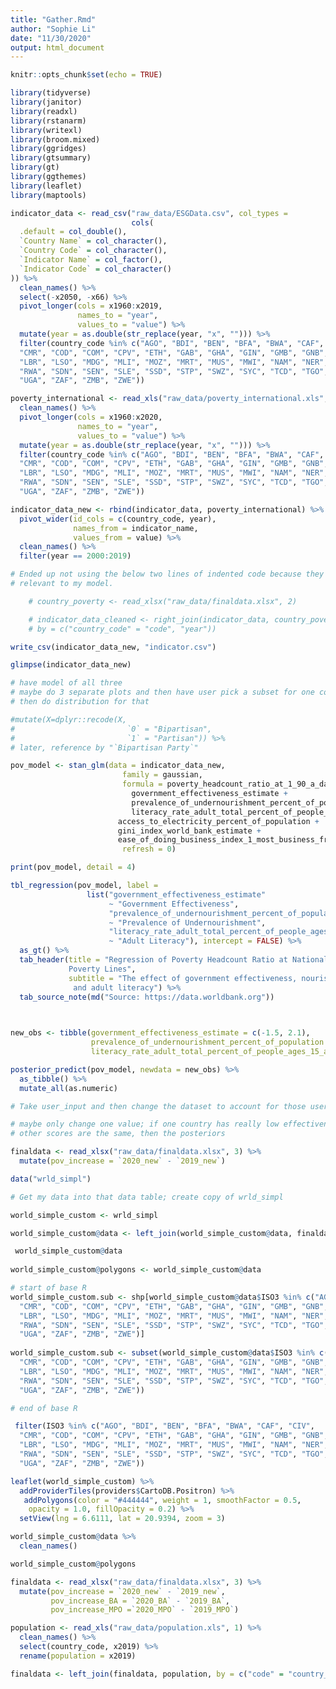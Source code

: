 ```yaml
---
title: "Gather.Rmd"
author: "Sophie Li"
date: "11/30/2020"
output: html_document
---
```


```r
knitr::opts_chunk$set(echo = TRUE)

library(tidyverse)
library(janitor)
library(readxl)
library(rstanarm)
library(writexl)
library(broom.mixed)
library(ggridges)
library(gtsummary)
library(gt)
library(ggthemes)
library(leaflet)
library(maptools)

```

```r

indicator_data <- read_csv("raw_data/ESGData.csv", col_types = 
                           cols(
  .default = col_double(),
  `Country Name` = col_character(),
  `Country Code` = col_character(),
  `Indicator Name` = col_factor(),
  `Indicator Code` = col_character()
)) %>%
  clean_names() %>%
  select(-x2050, -x66) %>%
  pivot_longer(cols = x1960:x2019,
               names_to = "year",
               values_to = "value") %>%
  mutate(year = as.double(str_replace(year, "x", ""))) %>%
  filter(country_code %in% c("AGO", "BDI", "BEN", "BFA", "BWA", "CAF", "CIV", 
  "CMR", "COD", "COM", "CPV", "ETH", "GAB", "GHA", "GIN", "GMB", "GNB", "KEN",
  "LBR", "LSO", "MDG", "MLI", "MOZ", "MRT", "MUS", "MWI", "NAM", "NER", "NGA",
  "RWA", "SDN", "SEN", "SLE", "SSD", "STP", "SWZ", "SYC", "TCD", "TGO", "TZA", 
  "UGA", "ZAF", "ZMB", "ZWE"))

poverty_international <- read_xls("raw_data/poverty_international.xls", 1) %>%
  clean_names() %>%
  pivot_longer(cols = x1960:x2020,
               names_to = "year",
               values_to = "value") %>%
  mutate(year = as.double(str_replace(year, "x", ""))) %>%
  filter(country_code %in% c("AGO", "BDI", "BEN", "BFA", "BWA", "CAF", "CIV", 
  "CMR", "COD", "COM", "CPV", "ETH", "GAB", "GHA", "GIN", "GMB", "GNB", "KEN",
  "LBR", "LSO", "MDG", "MLI", "MOZ", "MRT", "MUS", "MWI", "NAM", "NER", "NGA",
  "RWA", "SDN", "SEN", "SLE", "SSD", "STP", "SWZ", "SYC", "TCD", "TGO", "TZA", 
  "UGA", "ZAF", "ZMB", "ZWE"))

indicator_data_new <- rbind(indicator_data, poverty_international) %>%
  pivot_wider(id_cols = c(country_code, year), 
              names_from = indicator_name, 
              values_from = value) %>%
  clean_names() %>%
  filter(year == 2000:2019)

# Ended up not using the below two lines of indented code because they were not 
# relevant to my model.

    # country_poverty <- read_xlsx("raw_data/finaldata.xlsx", 2)

    # indicator_data_cleaned <- right_join(indicator_data, country_poverty, 
    # by = c("country_code" = "code", "year"))

write_csv(indicator_data_new, "indicator.csv")

``` 

```r

glimpse(indicator_data_new)


```


```r
# have model of all three
# maybe do 3 separate plots and then have user pick a subset for one column and
# then do distribution for that

#mutate(X=dplyr::recode(X, 
#                         `0` = "Bipartisan",
#                         `1` = "Partisan")) %>%
# later, reference by "`Bipartisan Party`"

pov_model <- stan_glm(data = indicator_data_new,
                         family = gaussian,
                         formula = poverty_headcount_ratio_at_1_90_a_day_2011_ppp_percent_of_population  ~ 
                           government_effectiveness_estimate +
                           prevalence_of_undernourishment_percent_of_population +
                           literacy_rate_adult_total_percent_of_people_ages_15_and_above +gdp_growth_annual_percent +
                        access_to_electricity_percent_of_population +
                        gini_index_world_bank_estimate +
                        ease_of_doing_business_index_1_most_business_friendly_regulations,
                         refresh = 0) 

print(pov_model, detail = 4)
```

```r

tbl_regression(pov_model, label = 
                 list("government_effectiveness_estimate" 
                      ~ "Government Effectiveness",
                      "prevalence_of_undernourishment_percent_of_population" 
                      ~ "Prevalence of Undernourishment",
                      "literacy_rate_adult_total_percent_of_people_ages_15_and_above" 
                      ~ "Adult Literacy"), intercept = FALSE) %>%
  as_gt() %>%
  tab_header(title = "Regression of Poverty Headcount Ratio at National 
             Poverty Lines", 
             subtitle = "The effect of government effectiveness, nourishment, 
              and adult literacy") %>%
  tab_source_note(md("Source: https://data.worldbank.org"))

  
```

```r

new_obs <- tibble(government_effectiveness_estimate = c(-1.5, 2.1),
                  prevalence_of_undernourishment_percent_of_population = c(10, 10),
                  literacy_rate_adult_total_percent_of_people_ages_15_and_above = c(60, 60))

posterior_predict(pov_model, newdata = new_obs) %>%
  as_tibble() %>%
  mutate_all(as.numeric)

# Take user_input and then change the dataset to account for those user inputs.

# maybe only change one value; if one country has really low effectiveness score and another country has good score, but
# other scores are the same, then the posteriors

```

```r

finaldata <- read_xlsx("raw_data/finaldata.xlsx", 3) %>%
  mutate(pov_increase = `2020_new` - `2019_new`)

```


```r

data("wrld_simpl")

# Get my data into that data table; create copy of wrld_simpl

world_simple_custom <- wrld_simpl

world_simple_custom@data <- left_join(world_simple_custom@data, finaldata, by = c("ISO3" = "code"))

 world_simple_custom@data
 
world_simple_custom@polygons <- world_simple_custom@data

# start of base R
world_simple_custom.sub <- shp[world_simple_custom@data$ISO3 %in% c("AGO", "BDI", "BEN", "BFA", "BWA", "CAF", "CIV", 
  "CMR", "COD", "COM", "CPV", "ETH", "GAB", "GHA", "GIN", "GMB", "GNB", "KEN",
  "LBR", "LSO", "MDG", "MLI", "MOZ", "MRT", "MUS", "MWI", "NAM", "NER", "NGA",
  "RWA", "SDN", "SEN", "SLE", "SSD", "STP", "SWZ", "SYC", "TCD", "TGO", "TZA", 
  "UGA", "ZAF", "ZMB", "ZWE")] 
 
world_simple_custom.sub <- subset(world_simple_custom@data$ISO3 %in% c("AGO", "BDI", "BEN", "BFA", "BWA", "CAF", "CIV", 
  "CMR", "COD", "COM", "CPV", "ETH", "GAB", "GHA", "GIN", "GMB", "GNB", "KEN",
  "LBR", "LSO", "MDG", "MLI", "MOZ", "MRT", "MUS", "MWI", "NAM", "NER", "NGA",
  "RWA", "SDN", "SEN", "SLE", "SSD", "STP", "SWZ", "SYC", "TCD", "TGO", "TZA", 
  "UGA", "ZAF", "ZMB", "ZWE"))

# end of base R

 filter(ISO3 %in% c("AGO", "BDI", "BEN", "BFA", "BWA", "CAF", "CIV", 
  "CMR", "COD", "COM", "CPV", "ETH", "GAB", "GHA", "GIN", "GMB", "GNB", "KEN",
  "LBR", "LSO", "MDG", "MLI", "MOZ", "MRT", "MUS", "MWI", "NAM", "NER", "NGA",
  "RWA", "SDN", "SEN", "SLE", "SSD", "STP", "SWZ", "SYC", "TCD", "TGO", "TZA", 
  "UGA", "ZAF", "ZMB", "ZWE"))

leaflet(world_simple_custom) %>%
  addProviderTiles(providers$CartoDB.Positron) %>%
   addPolygons(color = "#444444", weight = 1, smoothFactor = 0.5,
    opacity = 1.0, fillOpacity = 0.2) %>%
  setView(lng = 6.6111, lat = 20.9394, zoom = 3)

world_simple_custom@data %>%
  clean_names()

world_simple_custom@polygons

```

```r
finaldata <- read_xlsx("raw_data/finaldata.xlsx", 3) %>%
  mutate(pov_increase = `2020_new` - `2019_new`,
         pov_increase_BA = `2020_BA` - `2019_BA`,
         pov_increase_MPO =`2020_MPO` - `2019_MPO`)

population <- read_xls("raw_data/population.xls", 1) %>%
  clean_names() %>%
  select(country_code, x2019) %>%
  rename(population = x2019)

finaldata <- left_join(finaldata, population, by = c("code" = "country_code"))

```

